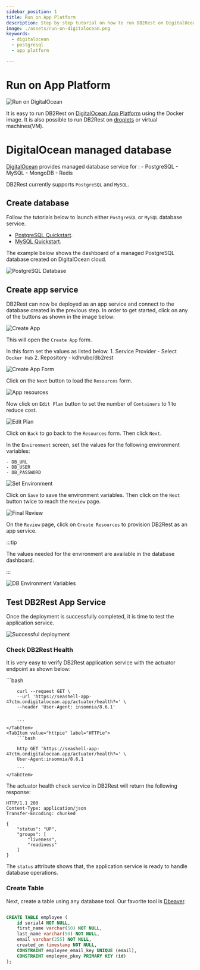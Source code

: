 ```yaml
---
sidebar_position: 1
title: Run on App Platform
description: Step by step tutorial on how to run DB2Rest on DigitalOcean Cloud.
image: ./assets/run-on-digitalocean.png
keywords:
  - digitalocean
  - postgresql
  - app platform

---
```


# Run on App Platform

![Run on DigitalOcean](./assets/run-on-digitalocean.png "Run on DigitalOcean")

It is easy to run DB2Rest on [DigitalOcean App Platform](https://www.digitalocean.com/products/app-platform) using the Docker image.
It is also possible to run DB2Rest on [droplets](https://www.digitalocean.com/products/droplets) or virtual machines(VM).

# DigitalOcean managed database

[DigitalOcean](https://www.digitalocean.com/) provides managed database service for :
    - PostgreSQL
    - MySQL
    - MongoDB
    - Redis

DB2Rest currently supports `PostgreSQL` and `MySQL`.


## Create database

Follow the tutorials below to launch either `PostgreSQL` or `MySQL` database service.

 - [PostgreSQL Quickstart](https://docs.digitalocean.com/products/databases/postgresql/getting-started/quickstart/).
 - [MySQL Quickstart](https://docs.digitalocean.com/products/databases/mysql/getting-started/quickstart/).

The example below shows the dashboard of a managed PostgreSQL database created on DigitalOcean cloud.

![PostgreSQL Database](./assets/pgsql-instance.png "PostgreSQL Database")


## Create app service

DB2Rest can now be deployed as an app service and connect to the database created in the previous step.
In order to get started, click on any of the buttons as shown in the image below:

![Create App](./assets/create-app.png "Create App")

This will open the `Create App` form.


In this form set the values as listed below.
    1. Service Provider - Select `Docker Hub`
    2. Repository - kdhrubo/db2rest

![Create App Form](./assets/create-app-form.png "Create App Form")

Click on the `Next` button to load the `Resources` form.

![App resources](./assets/app-resources.png "App resources")


Now click on `Edit Plan` button to set the number of `Containers` to 1 to reduce cost.

![Edit Plan](./assets/edit-plan.png "Edit Plan")

Click on `Back` to go back to the `Resources` form. Then click `Next`.

In the `Environment` screen, set the values for the following environment variables:

    - DB_URL
    - DB_USER
    - DB_PASSWORD

![Set Environment](./assets/set-env.png "Set Environment")

Click on `Save` to save the environment variables. Then click on the `Next` button twice to reach the `Review` page.

![Final Review](./assets/review.png "Final Review")

On the `Review` page, click on `Create Resources` to provision DB2Rest as an app service.

:::tip

The values needed for the environment are available in the database dashboard.

:::


![DB Environment Variables](./assets/db-env-variables.png "DB Environment Variables")


## Test DB2Rest App Service

Once the deployment is successfully completed, it is time to test the application service.


![Successful deployment](./assets/deployed.png "Successful deployment")


### Check DB2Rest Health

It is very easy to verify DB2Rest application service with the actuator endpoint as shown below:



<Tabs>
    <TabItem value="cURL" label="cURL" default>
        ```bash

        curl --request GET \
        --url 'https://seashell-app-47ctm.ondigitalocean.app/actuator/health?=' \
        --header 'User-Agent: insomnia/8.6.1'


        ```
    </TabItem>
    <TabItem value="httpie" label="HTTPie">
        ```bash

        http GET 'https://seashell-app-47ctm.ondigitalocean.app/actuator/health?=' \
        User-Agent:insomnia/8.6.1

        ```
    </TabItem>


</Tabs>


The actuator health check service in DB2Rest will return the following response:


```http
HTTP/1.1 200
Content-Type: application/json
Transfer-Encoding: chunked

{
	"status": "UP",
	"groups": [
		"liveness",
		"readiness"
	]
}

```

The `status` attribute shows that, the application service is ready to handle database operations.


### Create Table

Next, create a table using any database tool. Our favorite tool is [Dbeaver](https://dbeaver.io/).

```SQL

CREATE TABLE employee (
	id serial4 NOT NULL,
	first_name varchar(50) NOT NULL,
	last_name varchar(50) NOT NULL,
	email varchar(255) NOT NULL,
	created_on timestamp NOT NULL,
	CONSTRAINT employee_email_key UNIQUE (email),
	CONSTRAINT employee_pkey PRIMARY KEY (id)
);

```
